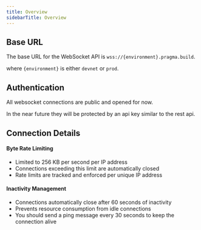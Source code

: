 ```yaml
---
title: Overview
sidebarTitle: Overview
---
```


## Base URL

The base URL for the WebSocket API is `wss://{environment}.pragma.build`.

where `{environment}` is either `devnet` or `prod`.

## Authentication

All websocket connections are public and opened for now.

<Note>
    In the near future they will be protected by an api key similar to the rest api.
</Note>

## Connection Details

#### Byte Rate Limiting
- Limited to 256 KB per second per IP address
- Connections exceeding this limit are automatically closed
- Rate limits are tracked and enforced per unique IP address


#### Inactivity Management
- Connections automatically close after 60 seconds of inactivity
- Prevents resource consumption from idle connections
- You should send a ping message every 30 seconds to keep the connection alive
